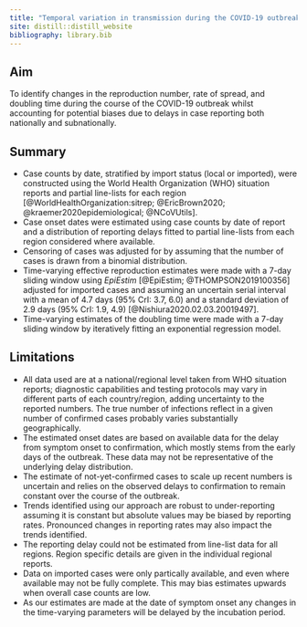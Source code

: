 ```yaml
---
title: "Temporal variation in transmission during the COVID-19 outbreak"
site: distill::distill_website
bibliography: library.bib   
---
```



## Aim

To identify changes in the reproduction number, rate of spread, and doubling time during the course of the COVID-19 outbreak whilst accounting for potential biases due to delays in case reporting both nationally and subnationally.


## Summary

* Case counts by date, stratified by import status (local or imported), were constructed using the World Health Organization (WHO) situation reports and partial line-lists for each region [@WorldHealthOrganization:sitrep; @EricBrown2020; @kraemer2020epidemiological; @NCoVUtils].
* Case onset dates were estimated using case counts by date of report and a distribution of reporting delays fitted to partial line-lists from each region considered where available.
* Censoring of cases was adjusted for by assuming that the number of cases is drawn from a binomial distribution.
* Time-varying effective reproduction estimates were made with a 7-day sliding window using *EpiEstim* [@EpiEstim; @THOMPSON2019100356] adjusted for imported cases and assuming an uncertain serial interval with a mean of 4.7 days (95% CrI: 3.7, 6.0) and a standard deviation of 2.9 days (95% CrI: 1.9, 4.9) [@Nishiura2020.02.03.20019497].
* Time-varying estimates of the doubling time were made with a 7-day sliding window by iteratively fitting an exponential regression model. 

## Limitations

* All data used are at a national/regional level taken from WHO situation reports; diagnostic capabilities and testing protocols may vary in different parts of each country/region, adding uncertainty to the reported numbers. The true number of infections reflect in a given number of confirmed cases probably varies substantially geographically.
* The estimated onset dates are based on available data for the delay from symptom onset to confirmation, which mostly stems from the early days of the outbreak. These data may not be representative of the underlying delay distribution.
* The estimate of not-yet-confirmed cases to scale up recent numbers is uncertain and relies on the observed delays to confirmation to remain constant over the course of the outbreak.
* Trends identified using our approach are robust to under-reporting assuming it is constant but absolute values may be biased by reporting rates. Pronounced changes in reporting rates may also impact the trends identified.
* The reporting delay could not be estimated from line-list data for all regions. Region specific details are given in the individual regional reports.
* Data on imported cases were only partically available, and even where available may not be fully complete. This may bias estimates upwards when overall case counts are low.
* As our estimates are made at the date of symptom onset any changes in the time-varying parameters will be delayed by the incubation period. 
